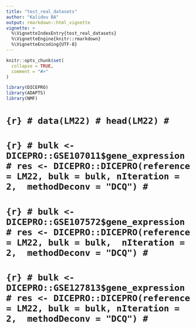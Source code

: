 ```yaml
---
title: "test_real_datasets"
author: "Kalidou BA"
output: rmarkdown::html_vignette
vignette: >
  %\VignetteIndexEntry{test_real_datasets}
  %\VignetteEngine{knitr::rmarkdown}
  %\VignetteEncoding{UTF-8}
---
```


```r
knitr::opts_chunk$set(
  collapse = TRUE,
  comment = "#>"
)
```


```r
library(DICEPRO)
library(ADAPTS)
library(NMF)
```


# ```{r}
# data(LM22)
# head(LM22)
# ```
# 
# 
# ```{r}
# bulk <- DICEPRO::GSE107011$gene_expression
# res <- DICEPRO::DICEPRO(reference = LM22, bulk = bulk, nIteration = 2,  methodDeconv = "DCQ")
# ```
#  
#  
#  
# ```{r}
# bulk <- DICEPRO::GSE107572$gene_expression
# res <- DICEPRO::DICEPRO(reference = LM22, bulk = bulk,  nIteration = 2,  methodDeconv = "DCQ")
# ```
# 
# 
# ```{r}
# bulk <- DICEPRO::GSE127813$gene_expression
# res <- DICEPRO::DICEPRO(reference = LM22, bulk = bulk, nIteration = 2,  methodDeconv = "DCQ")
# ```

